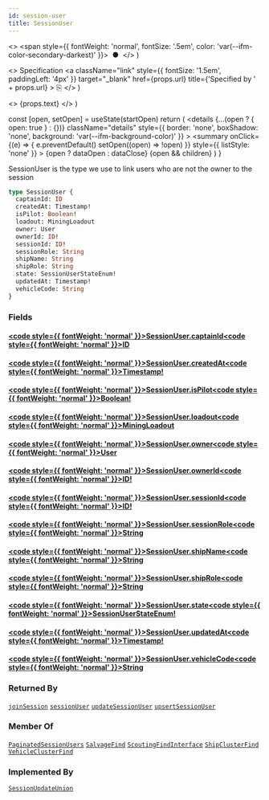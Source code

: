 ```yaml
---
id: session-user
title: SessionUser
---
```


  <>
    <span style={{ fontWeight: 'normal', fontSize: '.5em', color: 'var(--ifm-color-secondary-darkest)' }}>
      &nbsp;●&nbsp;
    </span>
  </>
)

  <>
    Specification
    <a
      className="link"
      style={{ fontSize: '1.5em', paddingLeft: '4px' }}
      target="_blank"
      href={props.url}
      title={'Specified by ' + props.url}
    >
      ⎘
    </a>
  </>
)

  <>
    <span className={props.class}>{props.text}</span>
  </>
)


  const [open, setOpen] = useState(startOpen)
  return (
    <details
      {...(open ? { open: true } : {})}
      className="details"
      style={{ border: 'none', boxShadow: 'none', background: 'var(--ifm-background-color)' }}
    >
      <summary
        onClick={(e) => {
          e.preventDefault()
          setOpen((open) => !open)
        }}
        style={{ listStyle: 'none' }}
      >
        {open ? dataOpen : dataClose}
      </summary>
      {open && children}
    </details>
  )
}

SessionUser is the type we use to link users who are not the owner to the
session

```graphql
type SessionUser {
  captainId: ID
  createdAt: Timestamp!
  isPilot: Boolean!
  loadout: MiningLoadout
  owner: User
  ownerId: ID!
  sessionId: ID!
  sessionRole: String
  shipName: String
  shipRole: String
  state: SessionUserStateEnum!
  updatedAt: Timestamp!
  vehicleCode: String
}
```

### Fields

#### [<code style={{ fontWeight: 'normal' }}>SessionUser.<b>captainId</b></code>](#)<Bullet />[<code style={{ fontWeight: 'normal' }}><b>ID</b></code>](/api/types/scalars/id.mdx) <Badge class="badge badge--secondary " text="scalar"/>

#### [<code style={{ fontWeight: 'normal' }}>SessionUser.<b>createdAt</b></code>](#)<Bullet />[<code style={{ fontWeight: 'normal' }}><b>Timestamp!</b></code>](/api/types/scalars/timestamp.mdx) <Badge class="badge badge--secondary badge--non_null" text="non-null"/> <Badge class="badge badge--secondary " text="scalar"/>

#### [<code style={{ fontWeight: 'normal' }}>SessionUser.<b>isPilot</b></code>](#)<Bullet />[<code style={{ fontWeight: 'normal' }}><b>Boolean!</b></code>](/api/types/scalars/boolean.mdx) <Badge class="badge badge--secondary badge--non_null" text="non-null"/> <Badge class="badge badge--secondary " text="scalar"/>

#### [<code style={{ fontWeight: 'normal' }}>SessionUser.<b>loadout</b></code>](#)<Bullet />[<code style={{ fontWeight: 'normal' }}><b>MiningLoadout</b></code>](/api/types/objects/mining-loadout.mdx) <Badge class="badge badge--secondary " text="object"/>

#### [<code style={{ fontWeight: 'normal' }}>SessionUser.<b>owner</b></code>](#)<Bullet />[<code style={{ fontWeight: 'normal' }}><b>User</b></code>](/api/types/objects/user.mdx) <Badge class="badge badge--secondary " text="object"/>

#### [<code style={{ fontWeight: 'normal' }}>SessionUser.<b>ownerId</b></code>](#)<Bullet />[<code style={{ fontWeight: 'normal' }}><b>ID!</b></code>](/api/types/scalars/id.mdx) <Badge class="badge badge--secondary badge--non_null" text="non-null"/> <Badge class="badge badge--secondary " text="scalar"/>

#### [<code style={{ fontWeight: 'normal' }}>SessionUser.<b>sessionId</b></code>](#)<Bullet />[<code style={{ fontWeight: 'normal' }}><b>ID!</b></code>](/api/types/scalars/id.mdx) <Badge class="badge badge--secondary badge--non_null" text="non-null"/> <Badge class="badge badge--secondary " text="scalar"/>

#### [<code style={{ fontWeight: 'normal' }}>SessionUser.<b>sessionRole</b></code>](#)<Bullet />[<code style={{ fontWeight: 'normal' }}><b>String</b></code>](/api/types/scalars/string.mdx) <Badge class="badge badge--secondary " text="scalar"/>

#### [<code style={{ fontWeight: 'normal' }}>SessionUser.<b>shipName</b></code>](#)<Bullet />[<code style={{ fontWeight: 'normal' }}><b>String</b></code>](/api/types/scalars/string.mdx) <Badge class="badge badge--secondary " text="scalar"/>

#### [<code style={{ fontWeight: 'normal' }}>SessionUser.<b>shipRole</b></code>](#)<Bullet />[<code style={{ fontWeight: 'normal' }}><b>String</b></code>](/api/types/scalars/string.mdx) <Badge class="badge badge--secondary " text="scalar"/>

#### [<code style={{ fontWeight: 'normal' }}>SessionUser.<b>state</b></code>](#)<Bullet />[<code style={{ fontWeight: 'normal' }}><b>SessionUserStateEnum!</b></code>](/api/types/enums/session-user-state-enum.mdx) <Badge class="badge badge--secondary badge--non_null" text="non-null"/> <Badge class="badge badge--secondary " text="enum"/>

#### [<code style={{ fontWeight: 'normal' }}>SessionUser.<b>updatedAt</b></code>](#)<Bullet />[<code style={{ fontWeight: 'normal' }}><b>Timestamp!</b></code>](/api/types/scalars/timestamp.mdx) <Badge class="badge badge--secondary badge--non_null" text="non-null"/> <Badge class="badge badge--secondary " text="scalar"/>

#### [<code style={{ fontWeight: 'normal' }}>SessionUser.<b>vehicleCode</b></code>](#)<Bullet />[<code style={{ fontWeight: 'normal' }}><b>String</b></code>](/api/types/scalars/string.mdx) <Badge class="badge badge--secondary " text="scalar"/>

### Returned By

[`joinSession`](/api/operations/mutations/join-session.mdx) <Badge class="badge badge--secondary badge--relation" text="mutation"/><Bullet />[`sessionUser`](/api/operations/queries/session-user.mdx) <Badge class="badge badge--secondary badge--relation" text="query"/><Bullet />[`updateSessionUser`](/api/operations/mutations/update-session-user.mdx) <Badge class="badge badge--secondary badge--relation" text="mutation"/><Bullet />[`upsertSessionUser`](/api/operations/mutations/upsert-session-user.mdx) <Badge class="badge badge--secondary badge--relation" text="mutation"/>

### Member Of

[`PaginatedSessionUsers`](/api/types/objects/paginated-session-users.mdx) <Badge class="badge badge--secondary badge--relation" text="object"/><Bullet />[`SalvageFind`](/api/types/objects/salvage-find.mdx) <Badge class="badge badge--secondary badge--relation" text="object"/><Bullet />[`ScoutingFindInterface`](/api/types/interfaces/scouting-find-interface.mdx) <Badge class="badge badge--secondary badge--relation" text="interface"/><Bullet />[`ShipClusterFind`](/api/types/objects/ship-cluster-find.mdx) <Badge class="badge badge--secondary badge--relation" text="object"/><Bullet />[`VehicleClusterFind`](/api/types/objects/vehicle-cluster-find.mdx) <Badge class="badge badge--secondary badge--relation" text="object"/>

### Implemented By

[`SessionUpdateUnion`](/api/types/unions/session-update-union.mdx) <Badge class="badge badge--secondary badge--relation" text="union"/>
